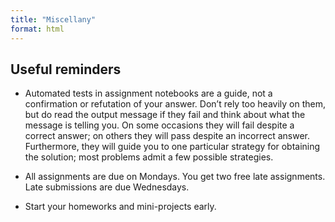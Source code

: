 ```yaml
---
title: "Miscellany"
format: html
---
```


## Useful reminders

- Automated tests in assignment notebooks are a guide, not a confirmation or refutation of your answer. Don't rely too heavily on them, but do read the output message if they fail and think about what the message is telling you. On some occasions they will fail despite a correct answer; on others they will pass despite an incorrect answer. Furthermore, they will guide you to one particular strategy for obtaining the solution; most problems admit a few possible strategies.

- All assignments are due on Mondays. You get two free late assignments. Late submissions are due Wednesdays.

- Start your homeworks and mini-projects early.